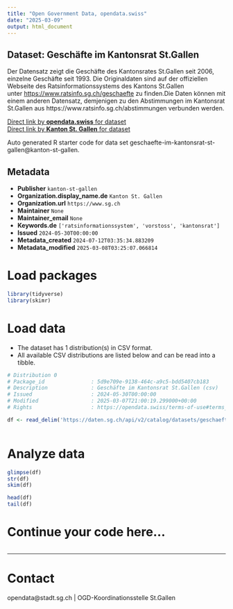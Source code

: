 ```yaml
---
title: "Open Government Data, opendata.swiss"
date: "2025-03-09"
output: html_document
---
```


## Dataset: Geschäfte im Kantonsrat St.Gallen

Der Datensatz zeigt die Geschäfte des Kantonsrates St.Gallen seit 2006, einzelne Geschäfte seit 1993. Die Originaldaten sind auf der offiziellen Webseite des Ratsinformationssystems des Kantons St.Gallen unter [https://www.ratsinfo.sg.ch/geschaefte](https://www.ratsinfo.sg.ch/geschaefte) zu finden.Die Daten können mit einem anderen Datensatz, demjenigen zu den Abstimmungen im Kantonsrat St.Gallen aus https://www.ratsinfo.sg.ch/abstimmungen verbunden werden.

[Direct link by **opendata.swiss** for dataset](https://opendata.swiss/de/dataset/geschafte-im-kantonsrat-st-gallen)<br>
[Direct link by **Kanton St. Gallen** for dataset](https://daten.sg.ch/explore/dataset/geschaefte-im-kantonsrat-st-gallen/)

Auto generated R starter code for data set geschaefte-im-kantonsrat-st-gallen@kanton-st-gallen.

## Metadata

- **Publisher** `kanton-st-gallen`
- **Organization.display_name.de** `Kanton St. Gallen`
- **Organization.url** `https://www.sg.ch`
- **Maintainer** `None`
- **Maintainer_email** `None`
- **Keywords.de** `['ratsinformationssystem', 'vorstoss', 'kantonsrat']`
- **Issued** `2024-05-30T00:00:00`
- **Metadata_created** `2024-07-12T03:35:34.883209`
- **Metadata_modified** `2025-03-08T03:25:07.066814`


# Load packages

```r

library(tidyverse)
library(skimr)

```

# Load data

-   The dataset has 1 distribution(s) in CSV format.
-   All available CSV distributions are listed below and can be read into a tibble.

```r

# Distribution 0
# Package_id               : 5d9e709e-9138-464c-a9c5-bdd5407cb183
# Description              : Geschäfte im Kantonsrat St.Gallen (csv)
# Issued                   : 2024-05-30T00:00:00
# Modified                 : 2025-03-07T21:00:19.299000+00:00
# Rights                   : https://opendata.swiss/terms-of-use#terms_by

df <- read_delim('https://daten.sg.ch/api/v2/catalog/datasets/geschaefte-im-kantonsrat-st-gallen/exports/csv?use_labels=true')



```

# Analyze data

```r

glimpse(df)
str(df)
skim(df)

head(df)
tail(df)

```

# Continue your code here...

```r

```

------------------------------------------------------------------------

# Contact

opendata@stadt.sg.ch | OGD-Koordinationsstelle St.Gallen
